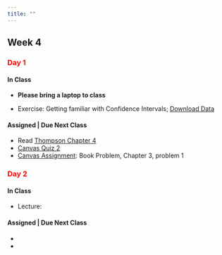 ```yaml
---
title: ""
---
```


## Week 4

### [Day 1]{style="color:red;"}

#### **In Class**

- **Please bring a laptop to class**

- Exercise: Getting familiar with Confidence Intervals; [Download Data](../classfiles552/ThompsonChapter3/Counts_Kangaroo.csv)

#### **Assigned | Due Next Class**

- Read <a href="/readings552/Sampling - 2012 - Thompson.pdf">Thompson Chapter 4 </a> 
- [Canvas Quiz 2](https://colostate.instructure.com/courses/212614/quizzes/499468)
- [Canvas Assignment](https://colostate.instructure.com/courses/212614/assignments/2803660): Book Problem, Chapter 3, problem 1

### [Day 2]{style="color:red;"}

#### **In Class**

- Lecture: 

#### **Assigned | Due Next Class**

- 
- 
